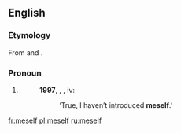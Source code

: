 ==English==

===Etymology===
From {{term|me}} and {{term|-self}}.

===Pronoun===
{{en-pron}}

# {{context|slang|or|dialectal|lang=en}} {{alternative form of|myself|lang=en}}
#:'''1997''', {{w|J.K. Rowling}}, ''{{w|Harry Potter and the Philosopher's Stone}}'', iv:
#::‘True, I haven’t introduced '''meself'''.’

[[fr:meself]]
[[pl:meself]]
[[ru:meself]]